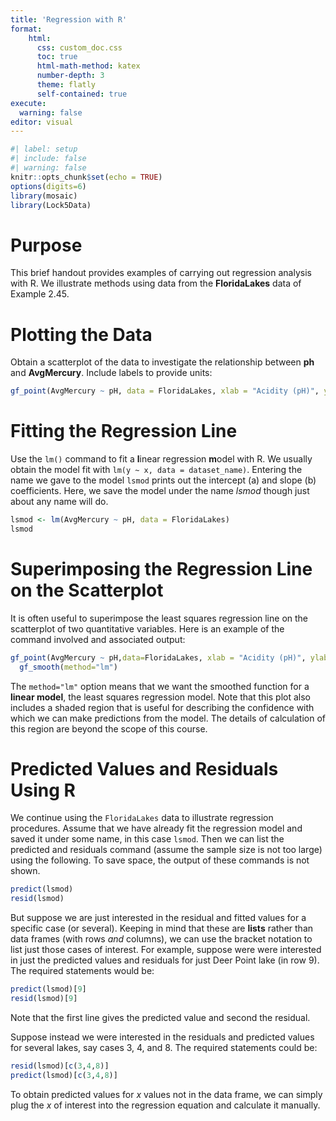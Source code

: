 ```yaml
---
title: 'Regression with R'
format: 
    html: 
      css: custom_doc.css
      toc: true
      html-math-method: katex
      number-depth: 3
      theme: flatly
      self-contained: true
execute:
  warning: false
editor: visual
---
```


```r
#| label: setup
#| include: false
#| warning: false
knitr::opts_chunk$set(echo = TRUE)
options(digits=6)
library(mosaic)
library(Lock5Data)
```


# Purpose

This brief handout provides examples of carrying out regression analysis with R. We illustrate methods using data from the **FloridaLakes** data of Example 2.45.


#   Plotting the Data


Obtain a scatterplot of the data to investigate the relationship between **ph** and **AvgMercury**. Include labels to provide units:  

```r
gf_point(AvgMercury ~ pH, data = FloridaLakes, xlab = "Acidity (pH)", ylab="Mercury (ppm)")
```
  
  
# Fitting the Regression Line

Use the `lm()` command to fit a **l**inear regression **m**odel with R. We usually obtain the model fit with `lm(y ~ x, data = dataset_name)`.  Entering the name we gave to the model `lsmod` prints out the intercept (a) and slope (b) coefficients. Here, we save the model under the name *lsmod* though just about any name will do.

```r
lsmod <- lm(AvgMercury ~ pH, data = FloridaLakes)
lsmod
```


# Superimposing the Regression Line on the Scatterplot

It is often useful to superimpose the least squares regression line on the scatterplot of two quantitative variables. Here is an example of the command involved and associated output:  

```r
gf_point(AvgMercury ~ pH,data=FloridaLakes, xlab = "Acidity (pH)", ylab="Mercury (ppm)") |> 
  gf_smooth(method="lm")
```

The `method="lm"` option means that we want the smoothed function for a **linear model**, the least squares regression model.  Note that this plot also includes a shaded region that is useful for describing the confidence with which we can make predictions from the model. The details of calculation of this region are beyond the scope of this course.

# Predicted Values and Residuals Using R  


We continue using the `FloridaLakes` data to illustrate regression procedures. Assume that we have already fit the regression model and saved it under some name, in this case `lsmod`. Then we can list the predicted and residuals command (assume the sample size is not too large) using the following. To save space, the output of these commands is not shown.  

```r
predict(lsmod)
resid(lsmod) 
```

But suppose we are just interested in the residual and fitted values for a specific case (or several). Keeping in mind that these are **lists** rather than data frames (with rows *and* columns), we can use the bracket notation to list just those cases of interest. For example, suppose were were interested in just the predicted values and residuals for just Deer Point lake (in row 9). The required statements would be:  

```r
predict(lsmod)[9]
resid(lsmod)[9]
```

Note that the first line gives the predicted value and second the residual.

Suppose instead we were interested in  the residuals and predicted values for several lakes, say cases 3, 4, and 8. The required statements could be:

```r
resid(lsmod)[c(3,4,8)]
predict(lsmod)[c(3,4,8)]
```


To obtain predicted values for $x$ values not in the data frame, we can simply plug the  $x$ of interest into the regression equation and calculate it manually. 

